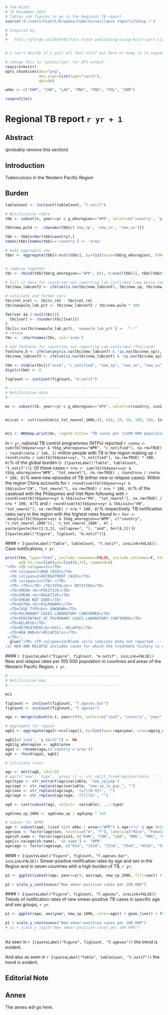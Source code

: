 ```r
# Tom Hiatt
# 19 December 2013
# Tables and figures to go in the Regional TB report
source('d:/users/hiattt/Dropbox/Code/Surveillance reports/Setup.r')

# Inspired by:
#   
#   http://gforge.se/2014/01/fast-track-publishing-using-knitr-part-ii/


# I can't decide if I pull all this stuff out here or keep it in sequence down below. It seems silly to use markdown and then not incorporate it, doesn't it? Okay I'm putting it here.

# change this to 'postscript' for EPS output.
require(knitr)
opts_chunk$set(dev="png", 
               dev.args=list(type="cairo"),
               dpi=96)

whbc <- c("KHM", "CHN", "LAO", "MNG", "PNG", "PHL", "VNM")

runprofile()
```


Regional TB report `r yr + 1`
========================================================

Abstract 
--------------------------------------------------------
(probably remove this section)

Introduction
--------------------------------------------------------

Tuberculosis in the Western Pacific Region

Burden
--------------------------------------------------------

```r
tableCount <- incCount(tableCount, "t.notif")

# Notification table
tbb <- subset(n, year==yr & g_whoregion=="WPR", select=c('country', 'g_whoregion', 'g_hbc22', 'c_notified', "new_sp", "new_sn", "new_su", "new_ep", "new_oth", "ret_rel", 'c_newinc', "c_ret", "newret_oth", "new_labconf", 'c_new'))

tbb$new.pulm <- .rowsums(tbb[c('new_sp', 'new_sn', 'new_su')])

tbb <- tbb[order(tbb$country),]
names(tbb)[names(tbb)=='country'] <- 'area'

# make aggregate row
tbbr <- aggregate(tbb[4:ncol(tbb)], by=list(area=tbb$g_whoregion), FUN=sum, na.rm=TRUE)


# combine together
tbc <- rbind(tbb[tbb$g_whoregion=='WPR', c(1, 4:ncol(tbb))], tbbr[tbbr$area=='WPR',]) # , tbbh, tbbga

# Fill in data for countries not reporting lab confirmed (see below too)
tbc$new_labconf2 <- ifelse(is.na(tbc$new_labconf), tbc$new_sp, tbc$new_labconf)

# calculate and format vars
tbc$ret_nrel <- tbc$c_ret - tbc$ret_rel
tbc$newpulm_lab_pct <- tbc$new_labconf2 / tbc$new.pulm * 100

for(var in 2:ncol(tbc)){
  tbc[var] <- rounder(tbc[[var]])
}
tbc[is.na(tbc$newpulm_lab_pct), 'newpulm_lab_pct'] <-  "--"
# rename
tbc <- .shortnames(tbc, col='area')

# Add footnote for countries not reporting Lab confirmed (Thailand)
footnote.b <- ifelse(any(is.na(tbc$new_labconf) & !is.na(tbc$new_sp)), paste('(b) LABORATORY CONFIRMED data for', paste(subset(tbc, is.na(new_labconf), 'area'), collapse=', '), 'refer to smear-positive cases only. Data on cases that were laboratory confirmed using other methods were not reported.'), "")
tbc$new_labconf2 <- ifelse(is.na(tbc$new_labconf) & !is.na(tbc$new_sp), glue(tbc$new_sp, "(b)"), tbc$new_labconf2)

tbm <- xtable(tbc[c("area", "c_notified", "new_sp", "new_sn", "new_su", "new_ep", "new_oth", "new_labconf2", "newpulm_lab_pct", "ret_rel", "ret_nrel", "c_newinc")])
digits(tbm) <- 0


```

```r

figCount <- incCount(figCount, "m.notif")

# -------------------------------------------------
# Notification data
# -------------------------------------------------

mc <- subset(tb, year==yr & g_whoregion=="WPR", select=c(country, iso2, iso3, g_whoregion, c_tot_newrel_100k))


mc$cat <- cut(round(mc$c_tot_newrel_100k,0), c(0, 10, 50, 100, 200, Inf), c('0–9', '10–49', '50–99', '100–199', '>=200'), right=FALSE)


mc1 <- WHOmap.print(mc, legend.title= "TB cases per \n100 000 population", copyright=FALSE, show=FALSE, zoom="WPR")
```

In `r yr`, national TB control programmes (NTPs) reported `r cnotw <- sum(tb[tb$year==yr & tb$g_whoregion=="WPR", "c_notified"], na.rm=TRUE) ; round(cnotw / 1e6, 1)` million people with TB in the region making up `r round(cnotw / sum(tb[tb$year==yr, "c_notified"], na.rm=TRUE) * 100, 0)`% of the global burden (`r I(pasteLabel("Table", tableCount, "t.notif"))`). Of these cases `r nrw <- sum(tb[tb$year==yr & tb$g_whoregion=="WPR", "tot_newrel"], na.rm=TRUE) ; round(nrw / cnotw * 100, 0)`% were new episodes of TB (either new or relapse cases). Within the region China accounts for `r round(sum(tb[tb$year==yr & tb$iso2=="CN", "tot_newrel"], na.rm=TRUE) / nrw * 100, 0)`% of the caseload with the Philippines and Viet Nam following with `r round(sum(tb[tb$year==yr & tb$iso2=="PH", "tot_newrel"], na.rm=TRUE) / nrw * 100, 0)`% and `r round(sum(tb[tb$year==yr & tb$iso2=="VN", "tot_newrel"], na.rm=TRUE) / nrw * 100, 0)`% respectively. TB notification rates vary in the region with the highest rates found in `r hnr <- .maxplus(tb[tb$year==yr & tb$g_whoregion=="WPR", c("country", "c_tot_newrel_100k")], 'c_tot_newrel_100k', 4) ; paste(paste(hnr[1:3,1], collapse=", "), "and", hnr[4,1])` (`r I(pasteLabel("Figure", figCount, "m.notif"))`). 

<a id="t.notif"></a> 
#### `r I(pasteLabel("Table", tableCount, "t.notif", insLink=FALSE))`. Case notifications, `r yr`.
```r

print(tbm, type="html", include.rownames=FALSE, include.colnames=F, html.table.attributes="border=0 rules=rows width=900 cellpadding=5", 
      add.to.row=list(pos=list(0,37), command=c(
"<TR> <TD colspan=2></TD> 
  <TH colspan=7>NEW CASES</TH> 
  <TH colspan=2>RETREATMENT CASES</TH> 
  <TD colspan=1></TD> </TR> 
  <TR> <TD></TD> <TD>TOTAL<br> NOTIFIED</TD> 
  <TD>SMEAR-<br>POSITIVE</TD> 
  <TD>SMEAR-<br>NEGATIVE</TD> 
  <TD>SMEAR NOT DONE</TD>
  <TD>EXTRA-<br>PULMONARY</TD> 
  <TD>CASE TYPE<br> UNKNOWN</TD> 
  <TD>PULMONARY CASES LABORATORY CONFIRMED</TD> 
  <TD>PERCENTAGE OF PULMONARY CASES LABORATORY CONFIRMED</TD>   
  <TD>RELAPSE</TD> 
  <TD>RETREATMENT<br>EXCL. RELAPSE</TD> 
  <TD>NEW AND<br>RELAPSE(a)</TD> 
 </TR>", 
  glue("<TR> <TD colspan=12>Blank cells indicate data not reported. -- indicates values that cannot be calculated.<br>
(a) NEW AND RELAPSE includes cases for which the treatment history is unknown.<br>", footnote.b,"</TD></TR>"))))

```



<a id="m.notif"></a> 
#### `r I(pasteLabel("Figure", figCount, "m.notif", insLink=FALSE))` New and relapse rates per 100 000 population in countries and areas of the Western Pacific Region, `r yr`.
```r

# -------------------------------------------------
# Notification map
# -------------------------------------------------

mc1
```


```r
figCount <- incCount(figCount, "f.agesex.bar")
figCount <- incCount(figCount, "f.agesex")

aga <- merge(subset(n.t, year>1999, select=c("iso3", "country", "year", "g_whoregion", "g_hbc22", "new_sp_m04", "new_sp_m514", "new_sp_m014", "new_sp_m1524", "new_sp_m2534", "new_sp_m3544", "new_sp_m4554", "new_sp_m5564", "new_sp_m65", "new_sp_mu", "new_sp_f04", "new_sp_f514", "new_sp_f014", "new_sp_f1524",  "new_sp_f2534", "new_sp_f3544", "new_sp_f4554", "new_sp_f5564", "new_sp_f65", "new_sp_fu")), subset(p, year>1999, select=c("iso3", "country", "year", "e_pop_m04", "e_pop_m514", "e_pop_m014", "e_pop_m1524", "e_pop_m2534", "e_pop_m3544", "e_pop_m4554", "e_pop_m5564", "e_pop_m65", "e_pop_f04", "e_pop_f514", "e_pop_f014", "e_pop_f1524", "e_pop_f2534", "e_pop_f3544", "e_pop_f4554", "e_pop_f5564", "e_pop_f65")))

# Aggregate for region
agb1 <- aggregate(aga[6:ncol(aga)], by=list(year=aga$year, area=aga$g_whoregion), FUN=sum, na.rm=TRUE)

agb1[c('iso3', 'g_hbc22')] <- NA
agb1$g_whoregion <- agb1$area
aga1 <- rename(aga,c('country'='area'))
agb <- rbind(aga1, agb1)

# Calculate rates

agc <- melt(agb, id=1:5)
# agc[c('new', 'type', 'group')] <- str_split_fixed(agc$variable, '_', n=3) # This takes me 25 seconds...it's the '_all' or '_fixed' that's the killer.
agc$type <- str_extract(agc$variable, 'new_sp|pop')
agc$age <- str_replace(agc$variable, "new_sp_|e_pop_", "")
agc$sex <- str_replace(agc$age, '[u]|[0-9]+', "")
agc$age <- str_replace(agc$age, '[f]|[m]', "")

agd <- cast(subset(agc, select= -variable), ...~type)

agd$new_sp_100k <- agd$new_sp / agd$pop * 1e5

# Subset for WPRO
age <- subset(agd, (iso3 %in% whbc | area=="WPR") & age!="u" & age %nin% c("04", "514"))
age$sex <- factor(age$sex, levels=c("m", "f"), labels=c("Male", "Female"))
age$sh.name <- factor(age$iso3, c("KHM", "CHN", "LAO", "MNG", "PNG", "PHL", "VNM", "WPR"), c("Cambodia", "China", "Lao PDR", "Mongolia", "PNG", "Philippines", "Viet Nam", "WPR"))
age[is.na(age$sh.name), 'sh.name'] <- "WPR"
age$age <- factor(age$age, c("014", "1524", "2534", "3544", "4554", "5564", "65"), c("0–14", "15–24", "25–34", "35–44", "45–54", "55–64", "< 64"))

```

<a id="f.agesex.bar"></a> 
#### `r I(pasteLabel("Figure", figCount, "f.agesex.bar", insLink=FALSE))` Smear-positive notification rates by age and sex in the Region and in seven countries with a high burden of TB, `r yr`.
``` r

p2 <- ggplot(subset(age, year==yr), aes(age, new_sp_100k, fill=sex)) + geom_bar(stat="identity", position="dodge") + facet_wrap(~sh.name, scales='free_y', ncol=2) + theme_few() + scale_fill_brewer('Sex', type="qual", palette=3) + xlab("Age group")

p2 + scale_y_continuous("New smear-positive cases per 100 000")


```

<a id="f.agesex"></a> 
#### `r I(pasteLabel("Figure", figCount, "f.agesex", insLink=FALSE))` Trends of notification rates of new smear-positive TB cases in specific age and sex groups, `r yr`.
``` r

p1 <- ggplot(age, aes(year, new_sp_100k, color=age)) + geom_line() + facet_grid(sh.name~sex, scales='free_y') + theme_few() + scale_x_continuous("", breaks = pretty_breaks()) + scale_color_brewer("Age group", type="seq", palette=4)

p1 + scale_y_continuous("New smear-positive cases per 100 000")
# p1 + scale_y_log10("New smear-positive cases per 100 000")                                                                                                                                                        
                                                                                                                                                      #function (x) floor(x)); function(n) n[floor(length(n)/5)*1:5+1]
```

As seen in `r I(pasteLabel("Figure", figCount, "f.agesex"))` the trend is evident.



And also as seen in `r I(pasteLabel("Table", tableCount, "t.notif"))` the trend is evident.



Editorial Note
--------------------------------------------------------

Annex
--------------------------------------------------------

The annex will go here.